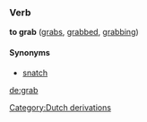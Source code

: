 ===Verb===
'''to grab''' ([[grabs]], [[grabbed]], [[grabbing]])

====Synonyms====
*[[snatch]]

[[de:grab]]
[[Category:Dutch derivations]]